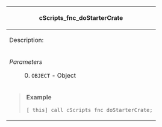 {| style="width: 100%;"
! scope="row" colspan="2"| cScripts_fnc_doStarterCrate
|-
| scope="row" colspan="2"| Description:                                                                       

|-
|''Parameters''
: 0. <code>OBJECT</code> - Object
|''Returns''
* <code>BOOLEAN</code>
|-
| scope="row" colspan="2"| <blockquote>'''Example'''
<pre>
[_this] call cScripts_fnc_doStarterCrate;
</pre></blockquote>
|}
